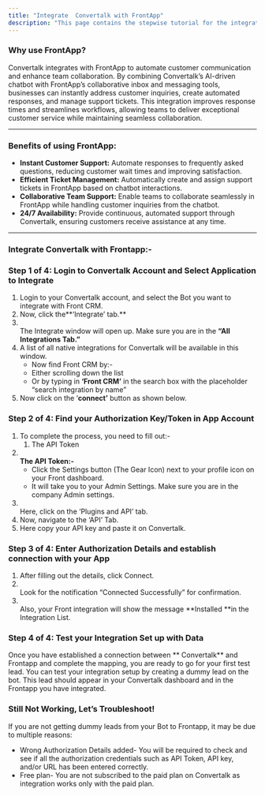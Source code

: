 ```yaml
---
title: "Integrate  Convertalk with FrontApp"
description: "This page contains the stepwise tutorial for the integration with  Convertalk"
---
```


### **Why use FrontApp?**

 Convertalk integrates with FrontApp to automate customer communication and enhance team collaboration. By combining  Convertalk’s AI-driven chatbot with FrontApp’s collaborative inbox and messaging tools, businesses can instantly address customer inquiries, create automated responses, and manage support tickets. This integration improves response times and streamlines workflows, allowing teams to deliver exceptional customer service while maintaining seamless collaboration.

---

### **Benefits of using FrontApp:**

- **Instant Customer Support:** Automate responses to frequently asked questions, reducing customer wait times and improving satisfaction.
- **Efficient Ticket Management:** Automatically create and assign support tickets in FrontApp based on chatbot interactions.
- **Collaborative Team Support:** Enable teams to collaborate seamlessly in FrontApp while handling customer inquiries from the chatbot.
- **24/7 Availability:** Provide continuous, automated support through  Convertalk, ensuring customers receive assistance at any time.

---

### **Integrate  Convertalk with Frontapp:-**

### **Step 1 of 4: Login to  Convertalk Account and Select Application to Integrate**

1. Login to your  Convertalk account, and select the Bot you want to integrate with Front CRM.
2. Now, click the**‘Integrate’ tab.** 
3. \
   The Integrate window will open up. Make sure you are in the **“All Integrations Tab.”**
4. A list of all native integrations for  Convertalk will be available in this window.
   - Now find Front CRM by:-
   - Either scrolling down the list
   - Or by typing in **‘**Front CRM**’** in the search box with the placeholder “search integration by name”
5. Now click on the ‘**connect’** button as shown below.

### **Step 2 of 4: Find your Authorization Key/Token in App Account**

1. To complete the process, you need to fill out:-
   1. The API Token
2. **\
   The API Token:-**
   - Click the Settings button (The Gear Icon) next to your profile icon on your Front dashboard.
   - It will take you to your Admin Settings. Make sure you are in the company Admin settings.
3. \
   Here, click on the ‘Plugins and API’ tab.
4. Now, navigate to the ‘API’ Tab.
5. Here copy your API key and paste it on  Convertalk.

### **Step 3 of 4: Enter Authorization Details and establish connection with your App**

1. After filling out the details, click Connect.
2. \
   Look for the notification “Connected Successfully” for confirmation.
3. \
   Also, your Front integration will show the message **Installed **in the Integration List.

### **Step 4 of 4: Test your Integration Set up with Data**

Once you have established a connection between ** Convertalk** and Frontapp and complete the mapping, you are ready to go for your first test lead. You can test your integration setup by creating a dummy lead on the bot. This lead should appear in your  Convertalk dashboard and in the Frontapp you have integrated.

### **Still Not Working, Let’s Troubleshoot\!**

If you are not getting dummy leads from your Bot to Frontapp, it may be due to multiple reasons:

- Wrong Authorization Details added- You will be required to check and see if all the authorization credentials such as API Token, API key, and/or URL has been entered correctly.
- Free plan- You are not subscribed to the paid plan on  Convertalk as integration works only with the paid plan.

 